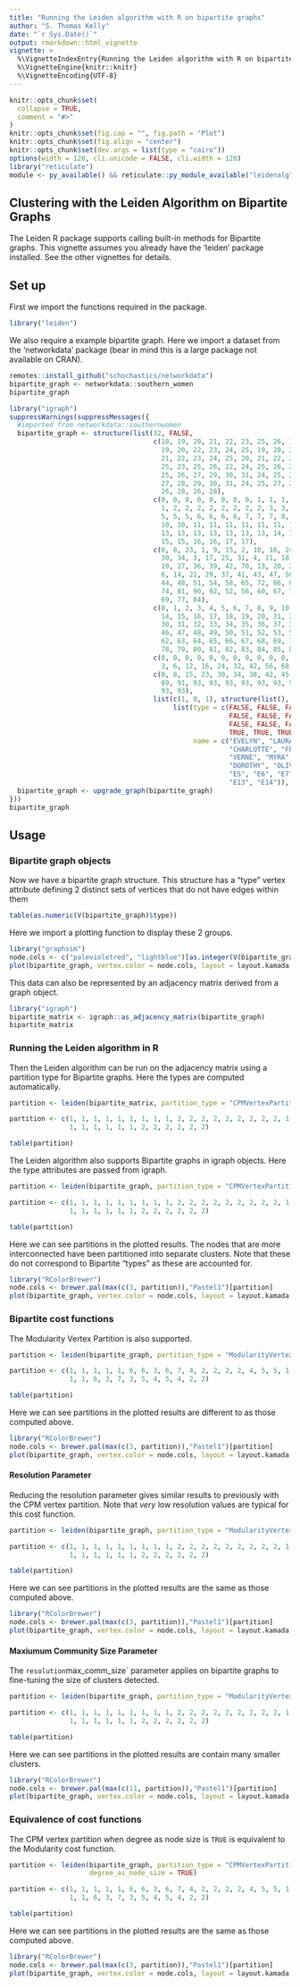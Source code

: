 ```yaml
---
title: "Running the Leiden algorithm with R on bipartite graphs"
author: "S. Thomas Kelly"
date: "`r Sys.Date()`"
output: rmarkdown::html_vignette
vignette: >
  %\VignetteIndexEntry{Running the Leiden algorithm with R on bipartite graphs}
  %\VignetteEngine{knitr::knitr}
  %\VignetteEncoding{UTF-8}
---
```


```r
knitr::opts_chunk$set(
  collapse = TRUE,
  comment = "#>"
)
knitr::opts_chunk$set(fig.cap = "", fig.path = "Plot")
knitr::opts_chunk$set(fig.align = "center")
knitr::opts_chunk$set(dev.args = list(type = "cairo"))
options(width = 120, cli.unicode = FALSE, cli.width = 120)
library("reticulate")
module <- py_available() && reticulate::py_module_available("leidenalg") && reticulate::py_module_available("igraph")
```

## Clustering with the Leiden Algorithm on Bipartite Graphs

The Leiden R package supports calling built-in methods for Bipartite graphs. This vignette assumes you already have the 'leiden' package installed. See the other vignettes for details.

## Set up 

First we import the functions required in the package.

```r
library("leiden")
```

We also require a example bipartite graph. Here we import a dataset from the 'networkdata' package (bear in mind this is a large package not available on CRAN).

```r
remotes::install_github("schochastics/networkdata")
bipartite_graph <- networkdata::southern_women
bipartite_graph 
```

```r
library("igraph")
suppressWarnings(suppressMessages({
  #imported from networkdata::southernwomen
  bipartite_graph <- structure(list(32, FALSE,
                                    c(18, 19, 20, 21, 22, 23, 25, 26, 18,
                                      19, 20, 22, 23, 24, 25, 19, 20, 21, 22, 23, 24, 25, 26, 18, 20,
                                      21, 22, 23, 24, 25, 20, 21, 22, 24, 20, 22, 23, 25, 22, 23, 24,
                                      25, 23, 25, 26, 22, 24, 25, 26, 24, 25, 26, 29, 25, 26, 27, 29,
                                      25, 26, 27, 29, 30, 31, 24, 25, 26, 27, 29, 30, 31, 23, 24, 26,
                                      27, 28, 29, 30, 31, 24, 25, 27, 28, 29, 30, 31, 25, 26, 27, 29,
                                      26, 28, 26, 28),
                                    c(0, 0, 0, 0, 0, 0, 0, 0, 1, 1, 1, 1, 1, 1,
                                      1, 2, 2, 2, 2, 2, 2, 2, 2, 3, 3, 3, 3, 3, 3, 3, 4, 4, 4, 4, 5,
                                      5, 5, 5, 6, 6, 6, 6, 7, 7, 7, 8, 8, 8, 8, 9, 9, 9, 9, 10, 10,
                                      10, 10, 11, 11, 11, 11, 11, 11, 12, 12, 12, 12, 12, 12, 12, 13,
                                      13, 13, 13, 13, 13, 13, 13, 14, 14, 14, 14, 14, 14, 14, 15, 15,
                                      15, 15, 16, 16, 17, 17),
                                    c(0, 8, 23, 1, 9, 15, 2, 10, 16, 24,
                                      30, 34, 3, 17, 25, 31, 4, 11, 18, 26, 32, 35, 38, 45, 5, 12,
                                      19, 27, 36, 39, 42, 70, 13, 20, 28, 33, 40, 46, 49, 63, 71, 78,
                                      6, 14, 21, 29, 37, 41, 43, 47, 50, 53, 57, 64, 79, 85, 7, 22,
                                      44, 48, 51, 54, 58, 65, 72, 86, 89, 91, 55, 59, 66, 73, 80, 87,
                                      74, 81, 90, 92, 52, 56, 60, 67, 75, 82, 88, 61, 68, 76, 83, 62,
                                      69, 77, 84),
                                    c(0, 1, 2, 3, 4, 5, 6, 7, 8, 9, 10, 11, 12, 13,
                                      14, 15, 16, 17, 18, 19, 20, 21, 22, 23, 24, 25, 26, 27, 28, 29,
                                      30, 31, 32, 33, 34, 35, 36, 37, 38, 39, 40, 41, 42, 43, 44, 45,
                                      46, 47, 48, 49, 50, 51, 52, 53, 54, 55, 56, 57, 58, 59, 60, 61,
                                      62, 63, 64, 65, 66, 67, 68, 69, 70, 71, 72, 73, 74, 75, 76, 77,
                                      78, 79, 80, 81, 82, 83, 84, 85, 86, 87, 88, 89, 90, 91, 92),
                                    c(0, 0, 0, 0, 0, 0, 0, 0, 0, 0, 0, 0, 0, 0, 0, 0, 0, 0, 0,
                                      3, 6, 12, 16, 24, 32, 42, 56, 68, 74, 78, 85, 89, 93),
                                    c(0, 8, 15, 23, 30, 34, 38, 42, 45, 49, 53, 57, 63, 70, 78, 85,
                                      89, 91, 93, 93, 93, 93, 93, 93, 93, 93, 93, 93, 93, 93, 93,
                                      93, 93),
                                    list(c(1, 0, 1), structure(list(), .Names = character(0)),
                                         list(type = c(FALSE, FALSE, FALSE, FALSE, FALSE, FALSE,
                                                       FALSE, FALSE, FALSE, FALSE, FALSE, FALSE, FALSE, FALSE,
                                                       FALSE, FALSE, FALSE, FALSE, TRUE, TRUE, TRUE, TRUE, TRUE,
                                                       TRUE, TRUE, TRUE, TRUE, TRUE, TRUE, TRUE, TRUE, TRUE),
                                              name = c("EVELYN", "LAURA", "THERESA", "BRENDA",
                                                       "CHARLOTTE", "FRANCES", "ELEANOR", "PEARL", "RUTH",
                                                       "VERNE", "MYRA", "KATHERINE", "SYLVIA", "NORA", "HELEN",
                                                       "DOROTHY", "OLIVIA", "FLORA", "E1", "E2", "E3", "E4",
                                                       "E5", "E6", "E7", "E8", "E9", "E10", "E11", "E12",
                                                       "E13", "E14")), list())), class = "igraph")
  bipartite_graph <- upgrade_graph(bipartite_graph)
}))
bipartite_graph
```

## Usage

### Bipartite graph objects

Now we have a bipartite graph structure. This structure has a "type" vertex attribute defining 2 distinct sets of vertices that do not have edges within them

```r
table(as.numeric(V(bipartite_graph)$type))
```

Here we import a plotting function to display these 2 groups.

```r
library("graphsim")
node.cols <- c("palevioletred", "lightblue")[as.integer(V(bipartite_graph)$type)+1]
plot(bipartite_graph, vertex.color = node.cols, layout = layout.kamada.kawai)
```

This data can also be represented by an adjacency matrix derived from a graph object.

```r
library("igraph")
bipartite_matrix <- igraph::as_adjacency_matrix(bipartite_graph)
bipartite_matrix 
```

### Running the Leiden algorithm in R

Then the Leiden algorithm can be run on the adjacency matrix using a partition type for Bipartite graphs. Here the types are computed automatically.

```r
partition <- leiden(bipartite_matrix, partition_type = "CPMVertexPartition.Bipartite", resolution_parameter = 0.2, seed = 42)
```

```r
partition <- c(1, 1, 1, 1, 1, 1, 1, 1, 1, 2, 2, 2, 2, 2, 2, 2, 2, 2, 1, 1, 
               1, 1, 1, 1, 1, 1, 2, 2, 2, 2, 2, 2)
```

```r
table(partition)
```



The Leiden algorithm also supports Bipartite graphs in igraph objects. Here the type attributes are passed from igraph.

```r
partition <- leiden(bipartite_graph, partition_type = "CPMVertexPartition.Bipartite", resolution_parameter = 0.2, seed = 42)
```

```r
partition <- c(1, 1, 1, 1, 1, 1, 1, 1, 1, 2, 2, 2, 2, 2, 2, 2, 2, 2, 1, 1, 
               1, 1, 1, 1, 1, 1, 2, 2, 2, 2, 2, 2)
```

```r
table(partition)
```

Here we can see partitions in the plotted results. The nodes that are more interconnected have been partitioned into separate clusters. Note that these do not correspond to Bipartite "types" as these are accounted for.

```r
library("RColorBrewer")
node.cols <- brewer.pal(max(c(3, partition)),"Pastel1")[partition]
plot(bipartite_graph, vertex.color = node.cols, layout = layout.kamada.kawai)
```


### Bipartite cost functions

The Modularity Vertex Partition is also supported.

```r
partition <- leiden(bipartite_graph, partition_type = "ModularityVertexPartition.Bipartite", resolution_parameter = 0.02, seed = 42)
```

```r
partition <- c(1, 1, 1, 1, 1, 6, 6, 3, 6, 7, 4, 2, 2, 2, 2, 4, 5, 5, 1, 1, 
               1, 1, 6, 3, 7, 3, 5, 4, 5, 4, 2, 2)
```

```r
table(partition)
```



Here we can see partitions in the plotted results are different to as those computed above.

```r
library("RColorBrewer")
node.cols <- brewer.pal(max(c(3, partition)),"Pastel1")[partition]
plot(bipartite_graph, vertex.color = node.cols, layout = layout.kamada.kawai)
```

#### Resolution Parameter

Reducing the resolution parameter gives similar results to previously with the CPM vertex partition. Note that _very_ low resolution values are typical for this cost function.

```r
partition <- leiden(bipartite_graph, partition_type = "ModularityVertexPartition.Bipartite", resolution_parameter = 0.005, seed = 42)
```

```r
partition <- c(1, 1, 1, 1, 1, 1, 1, 1, 1, 2, 2, 2, 2, 2, 2, 2, 2, 2, 1, 1, 
               1, 1, 1, 1, 1, 1, 2, 2, 2, 2, 2, 2)
```

```r
table(partition)
```

Here we can see partitions in the plotted results are the same as those computed above.

```r
library("RColorBrewer")
node.cols <- brewer.pal(max(c(3, partition)),"Pastel1")[partition]
plot(bipartite_graph, vertex.color = node.cols, layout = layout.kamada.kawai)
```


#### Maxiumum Community Size Parameter

The `resolution`max_comm_size` parameter applies on bipartite graphs to fine-tuning the size of clusters detected.

```r
partition <- leiden(bipartite_graph, partition_type = "ModularityVertexPartition.Bipartite", max_comm_size = 6, resolution_parameter = 0.025, seed = 42)
```

```r
partition <- c(1, 1, 1, 1, 1, 1, 1, 1, 1, 2, 2, 2, 2, 2, 2, 2, 2, 2, 1, 1, 
               1, 1, 1, 1, 1, 1, 2, 2, 2, 2, 2, 2)
```

```r
table(partition)
```

Here we can see partitions in the plotted results are contain many smaller clusters.

```r
library("RColorBrewer")
node.cols <- brewer.pal(max(c(11, partition)),"Pastel1")[partition]
plot(bipartite_graph, vertex.color = node.cols, layout = layout.kamada.kawai)
```

### Equivalence of cost functions

The CPM vertex partition when degree as node size is `TRUE` is equivalent to the Modularity cost function.

```r
partition <- leiden(bipartite_graph, partition_type = "CPMVertexPartition.Bipartite", resolution_parameter = 0.02, seed = 42,
                    degree_as_node_size = TRUE)
```

```r
partition <- c(1, 1, 1, 1, 1, 6, 6, 3, 6, 7, 4, 2, 2, 2, 2, 4, 5, 5, 1, 1, 
               1, 1, 6, 3, 7, 3, 5, 4, 5, 4, 2, 2)
```

```r
table(partition)
```

Here we can see partitions in the plotted results are the same as those computed above.

```r
library("RColorBrewer")
node.cols <- brewer.pal(max(c(3, partition)),"Pastel1")[partition]
plot(bipartite_graph, vertex.color = node.cols, layout = layout.kamada.kawai)
```

